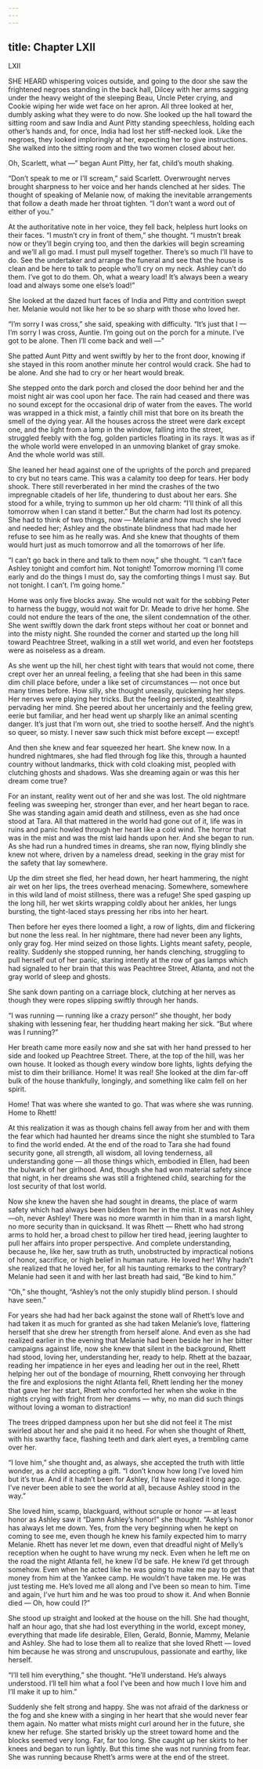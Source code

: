 ```yaml
---
---
---
```

title: Chapter LXII
---

LXII

SHE HEARD whispering voices outside, and going to the door she saw the frightened negroes standing in the back hall, Dilcey with her arms sagging under the heavy weight of the sleeping Beau, Uncle Peter crying, and Cookie wiping her wide wet face on her apron. All three looked at her, dumbly asking what they were to do now. She looked up the hall toward the sitting room and saw India and Aunt Pitty standing speechless, holding each other’s hands and, for once, India had lost her stiff-necked look. Like the negroes, they looked imploringly at her, expecting her to give instructions. She walked into the sitting room and the two women closed about her.

Oh, Scarlett, what —” began Aunt Pitty, her fat, child’s mouth shaking.

“Don’t speak to me or I’ll scream,” said Scarlett. Overwrought nerves brought sharpness to her voice and her hands clenched at her sides. The thought of speaking of Melanie now, of making the inevitable arrangements that follow a death made her throat tighten. “I don’t want a word out of either of you.”

At the authoritative note in her voice, they fell back, helpless hurt looks on their faces. “I mustn’t cry in front of them,” she thought. “I mustn’t break now or they’ll begin crying too, and then the darkies will begin screaming and we’ll all go mad. I must pull myself together. There’s so much I’ll have to do. See the undertaker and arrange the funeral and see that the house is clean and be here to talk to people who’ll cry on my neck. Ashley can’t do them. I’ve got to do them. Oh, what a weary load! It’s always been a weary load and always some one else’s load!”

She looked at the dazed hurt faces of India and Pitty and contrition swept her. Melanie would not like her to be so sharp with those who loved her.

“I’m sorry I was cross,” she said, speaking with difficulty. “It’s just that I — I’m sorry I was cross, Auntie. I’m going out on the porch for a minute. I’ve got to be alone. Then I’ll come back and well —”

She patted Aunt Pitty and went swiftly by her to the front door, knowing if she stayed in this room another minute her control would crack. She had to be alone. And she had to cry or her heart would break.

She stepped onto the dark porch and closed the door behind her and the moist night air was cool upon her face. The rain had ceased and there was no sound except for the occasional drip of water from the eaves. The world was wrapped in a thick mist, a faintly chill mist that bore on its breath the smell of the dying year. All the houses across the street were dark except one, and the light from a lamp in the window, falling into the street, struggled feebly with the fog, golden particles floating in its rays. It was as if the whole world were enveloped in an unmoving blanket of gray smoke. And the whole world was still.

She leaned her head against one of the uprights of the porch and prepared to cry but no tears came. This was a calamity too deep for tears. Her body shook. There still reverberated in her mind the crashes of the two impregnable citadels of her life, thundering to dust about her ears. She stood for a while, trying to summon up her old charm: “I’ll think of all this tomorrow when I can stand it better.” But the charm had lost its potency. She had to think of two things, now — Melanie and how much she loved and needed her; Ashley and the obstinate blindness that had made her refuse to see him as he really was. And she knew that thoughts of them would hurt just as much tomorrow and all the tomorrows of her life.

“I can’t go back in there and talk to them now,” she thought. “I can’t face Ashley tonight and comfort him. Not tonight! Tomorrow morning I’ll come early and do the things I must do, say the comforting things I must say. But not tonight. I can’t. I’m going home.”

Home was only five blocks away. She would not wait for the sobbing Peter to harness the buggy, would not wait for Dr. Meade to drive her home. She could not endure the tears of the one, the silent condemnation of the other. She went swiftly down the dark front steps without her coat or bonnet and into the misty night. She rounded the corner and started up the long hill toward Peachtree Street, walking in a still wet world, and even her footsteps were as noiseless as a dream.

As she went up the hill, her chest tight with tears that would not come, there crept over her an unreal feeling, a feeling that she had been in this same dim chill place before, under a like set of circumstances — not once but many times before. How silly, she thought uneasily, quickening her steps. Her nerves were playing her tricks. But the feeling persisted, stealthily pervading her mind. She peered about her uncertainly and the feeling grew, eerie but familiar, and her head went up sharply like an animal scenting danger. It’s just that I’m worn out, she tried to soothe herself. And the night’s so queer, so misty. I never saw such thick mist before except — except!

And then she knew and fear squeezed her heart. She knew now. In a hundred nightmares, she had fled through fog like this, through a haunted country without landmarks, thick with cold cloaking mist, peopled with clutching ghosts and shadows. Was she dreaming again or was this her dream come true?

For an instant, reality went out of her and she was lost. The old nightmare feeling was sweeping her, stronger than ever, and her heart began to race. She was standing again amid death and stillness, even as she had once stood at Tara. All that mattered in the world had gone out of it, life was in ruins and panic howled through her heart like a cold wind. The horror that was in the mist and was the mist laid hands upon her. And she began to run. As she had run a hundred times in dreams, she ran now, flying blindly she knew not where, driven by a nameless dread, seeking in the gray mist for the safety that lay somewhere.

Up the dim street she fled, her head down, her heart hammering, the night air wet on her lips, the trees overhead menacing. Somewhere, somewhere in this wild land of moist stillness, there was a refuge! She sped gasping up the long hill, her wet skirts wrapping coldly about her ankles, her lungs bursting, the tight-laced stays pressing her ribs into her heart.

Then before her eyes there loomed a light, a row of lights, dim and flickering but none the less real. In her nightmare, there had never been any lights, only gray fog. Her mind seized on those lights. Lights meant safety, people, reality. Suddenly she stopped running, her hands clenching, struggling to pull herself out of her panic, staring intently at the row of gas lamps which had signaled to her brain that this was Peachtree Street, Atlanta, and not the gray world of sleep and ghosts.

She sank down panting on a carriage block, clutching at her nerves as though they were ropes slipping swiftly through her hands.

“I was running — running like a crazy person!” she thought, her body shaking with lessening fear, her thudding heart making her sick. “But where was I running?”

Her breath came more easily now and she sat with her hand pressed to her side and looked up Peachtree Street. There, at the top of the hill, was her own house. It looked as though every window bore lights, lights defying the mist to dim their brilliance. Home! It was real! She looked at the dim far-off bulk of the house thankfully, longingly, and something like calm fell on her spirit.

Home! That was where she wanted to go. That was where she was running. Home to Rhett!

At this realization it was as though chains fell away from her and with them the fear which had haunted her dreams since the night she stumbled to Tara to find the world ended. At the end of the road to Tara she had found security gone, all strength, all wisdom, all loving tenderness, all understanding gone — all those things which, embodied in Ellen, had been the bulwark of her girlhood. And, though she had won material safety since that night, in her dreams she was still a frightened child, searching for the lost security of that lost world.

Now she knew the haven she had sought in dreams, the place of warm safety which had always been bidden from her in the mist. It was not Ashley—oh, never Ashley! There was no more warmth in him than in a marsh light, no more security than in quicksand. It was Rhett — Rhett who had strong arms to hold her, a broad chest to pillow her tired head, jeering laughter to pull her affairs into proper perspective. And complete understanding, because he, like her, saw truth as truth, unobstructed by impractical notions of honor, sacrifice, or high belief in human nature. He loved her! Why hadn’t she realized that he loved her, for all his taunting remarks to the contrary? Melanie had seen it and with her last breath had said, “Be kind to him.”

“Oh,” she thought, “Ashley’s not the only stupidly blind person. I should have seen.”

For years she had had her back against the stone wall of Rhett’s love and had taken it as much for granted as she had taken Melanie’s love, flattering herself that she drew her strength from herself alone. And even as she had realized earlier in the evening that Melanie had been beside her in her bitter campaigns against life, now she knew that silent in the background, Rhett had stood, loving her, understanding her, ready to help. Rhett at the bazaar, reading her impatience in her eyes and leading her out in the reel, Rhett helping her out of the bondage of mourning, Rhett convoying her through the fire and explosions the night Atlanta fell, Rhett lending her the money that gave her her start, Rhett who comforted her when she woke in the nights crying with fright from her dreams — why, no man did such things without loving a woman to distraction!

The trees dripped dampness upon her but she did not feel it The mist swirled about her and she paid it no heed. For when she thought of Rhett, with his swarthy face, flashing teeth and dark alert eyes, a trembling came over her.

“I love him,” she thought and, as always, she accepted the truth with little wonder, as a child accepting a gift. “I don’t know how long I’ve loved him but it’s true. And if it hadn’t been for Ashley, I’d have realized it long ago. I’ve never been able to see the world at all, because Ashley stood in the way.”

She loved him, scamp, blackguard, without scruple or honor — at least honor as Ashley saw it “Damn Ashley’s honor!” she thought. “Ashley’s honor has always let me down. Yes, from the very beginning when he kept on coming to see me, even though he knew his family expected him to marry Melanie. Rhett has never let me down, even that dreadful night of Melly’s reception when he ought to have wrung my neck. Even when he left me on the road the night Atlanta fell, he knew I’d be safe. He knew I’d get through somehow. Even when he acted like he was going to make me pay to get that money from him at the Yankee camp. He wouldn’t have taken me. He was just testing me. He’s loved me all along and I’ve been so mean to him. Time and again, I’ve hurt him and he was too proud to show it. And when Bonnie died — Oh, how could I?”

She stood up straight and looked at the house on the hill. She had thought, half an hour ago, that she had lost everything in the world, except money, everything that made life desirable, Ellen, Gerald, Bonnie, Mammy, Melanie and Ashley. She had to lose them all to realize that she loved Rhett — loved him because he was strong and unscrupulous, passionate and earthy, like herself.

“I’ll tell him everything,” she thought. “He’ll understand. He’s always understood. I’ll tell him what a fool I’ve been and how much I love him and I’ll make it up to him.”

Suddenly she felt strong and happy. She was not afraid of the darkness or the fog and she knew with a singing in her heart that she would never fear them again. No matter what mists might curl around her in the future, she knew her refuge. She started briskly up the street toward home and the blocks seemed very long. Far, far too long. She caught up her skirts to her knees and began to run lightly. But this time she was not running from fear. She was running because Rhett’s arms were at the end of the street.